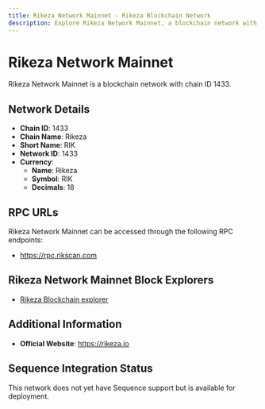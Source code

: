 ```yaml
--- 
title: Rikeza Network Mainnet - Rikeza Blockchain Network
description: Explore Rikeza Network Mainnet, a blockchain network with chain ID 1433. Learn about its native currency, Rikeza, and how to interact with the network.
---
```


# Rikeza Network Mainnet

Rikeza Network Mainnet is a blockchain network with chain ID 1433.

## Network Details

- **Chain ID**: 1433
- **Chain Name**: Rikeza
- **Short Name**: RIK
- **Network ID**: 1433
- **Currency**: 
  - **Name**: Rikeza
  - **Symbol**: RIK
  - **Decimals**: 18

## RPC URLs

Rikeza Network Mainnet can be accessed through the following RPC endpoints:

- https://rpc.rikscan.com

## Rikeza Network Mainnet Block Explorers

- [Rikeza Blockchain explorer](https://rikscan.com)

## Additional Information

- **Official Website**: https://rikeza.io

## Sequence Integration Status

This network does not yet have Sequence support but is available for deployment.
